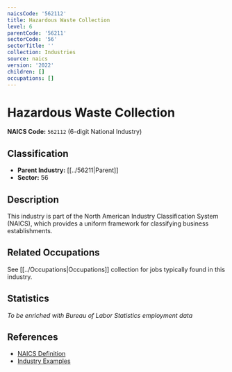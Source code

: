 ```yaml
---
naicsCode: '562112'
title: Hazardous Waste Collection
level: 6
parentCode: '56211'
sectorCode: '56'
sectorTitle: ''
collection: Industries
source: naics
version: '2022'
children: []
occupations: []
---
```

# Hazardous Waste Collection

**NAICS Code:** `562112` (6-digit National Industry)

## Classification

- **Parent Industry:** [[../56211|Parent]]
- **Sector:** 56

## Description

This industry is part of the North American Industry Classification System (NAICS), which provides a uniform framework for classifying business establishments.

## Related Occupations

See [[../Occupations|Occupations]] collection for jobs typically found in this industry.

## Statistics

*To be enriched with Bureau of Labor Statistics employment data*

## References

- [NAICS Definition](https://www.census.gov/naics/)
- [Industry Examples](https://www.census.gov/naics/2022NAICS/)
